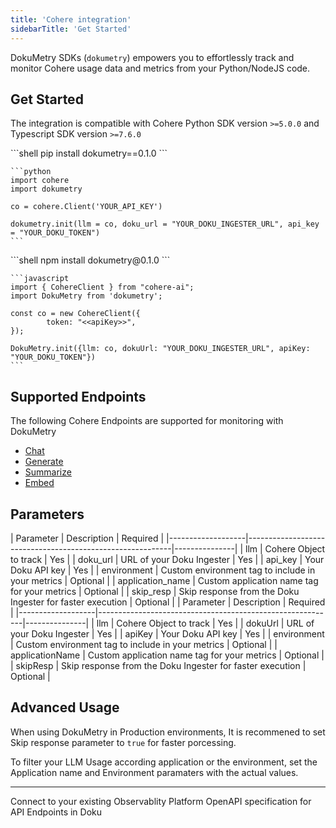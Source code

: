 ```yaml
---
title: 'Cohere integration'
sidebarTitle: 'Get Started'
---
```


DokuMetry SDKs (`dokumetry`) empowers you to effortlessly track and monitor Cohere usage data and metrics from your Python/NodeJS code. 

## Get Started 

The integration is compatible with Cohere Python SDK version `>=5.0.0` and Typescript SDK version `>=7.6.0`

<Tabs>
  <Tab title="Python">
    ```shell
    pip install dokumetry==0.1.0
    ```

    ```python
    import cohere
    import dokumetry

    co = cohere.Client('YOUR_API_KEY')

    dokumetry.init(llm = co, doku_url = "YOUR_DOKU_INGESTER_URL", api_key = "YOUR_DOKU_TOKEN")
    ```
  </Tab>
  <Tab title="Javascript">
    ```shell
    npm install dokumetry@0.1.0
    ```

    ```javascript
    import { CohereClient } from "cohere-ai";
    import DokuMetry from 'dokumetry';

    const co = new CohereClient({
            token: "<<apiKey>>",
    });

    DokuMetry.init({llm: co, dokuUrl: "YOUR_DOKU_INGESTER_URL", apiKey: "YOUR_DOKU_TOKEN"})
    ```
  </Tab>
</Tabs>

## Supported Endpoints
The following Cohere Endpoints are supported for monitoring with DokuMetry

- [Chat](/0.1/integrations/cohere/examples/chat)
- [Generate](/0.1/integrations/cohere/examples/generate)
- [Summarize](/0.1/integrations/cohere/examples/summarize)
- [Embed](/0.1/integrations/cohere/examples/embed)

## Parameters

<Tabs>
  <Tab title="Python">
  | Parameter         | Description                                               | Required      |
  |-------------------|-----------------------------------------------------------|---------------|
  | llm               | Cohere Object to track                                    | Yes           |
  | doku_url          | URL of your Doku Ingester                                 | Yes           |
  | api_key           | Your Doku API key                                         | Yes           |
  | environment       | Custom environment tag to include in your metrics         | Optional      |
  | application_name  | Custom application name tag for your metrics              | Optional      |
  | skip_resp         | Skip response from the Doku Ingester for faster execution | Optional      |
  </Tab>
  <Tab title="NodeJS">
  | Parameter         | Description                                               | Required      |
  |-------------------|-----------------------------------------------------------|---------------|
  | llm               | Cohere Object to track                                    | Yes           |
  | dokuUrl           | URL of your Doku Ingester                                 | Yes           |
  | apiKey            | Your Doku API key                                         | Yes           |
  | environment       | Custom environment tag to include in your metrics         | Optional      |
  | applicationName   | Custom application name tag for your metrics              | Optional      |
  | skipResp          | Skip response from the Doku Ingester for faster execution | Optional      |
  </Tab>
</Tabs>

## Advanced Usage
When using DokuMetry in Production environments, It is recommened to set Skip response parameter to `true` for faster porcessing. 

To filter your LLM Usage according application or the environment, set the Application name and Environment paramaters with the actual values.

---

<CardGroup cols={2}>
<Card title="Connections" href="/0.1/connections/intro" icon='link'>
Connect to your existing Observablity Platform
</Card>
<Card title="API Refernce" href="/0.1/api-reference/introduction" icon='code'>
OpenAPI specification for API Endpoints in Doku 
</Card>
</CardGroup>